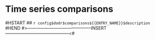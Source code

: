 # Time series comparisons

#HSTART
## `r config$dodr$comparisons${{ENTRY_NAME}}$description`
#HEND
#>--------------------------------------------INSERT--------------------------------------------<#
